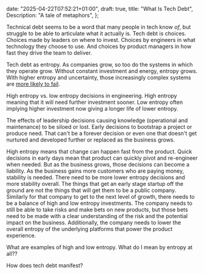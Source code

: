   date: "2025-04-22T07:52:21+01:00",
  draft: true,
  title: "What Is Tech Debt",
  Description: "A tale of metaphors",
};

Technical debt seems to be a word that many people in tech know _of_, but struggle to be able to articulate what it actually is. Tech debt is choices. Choices made by leaders on where to invest. Choices by engineers in what technology they choose to use. And choices by product managers in how fast they drive the team to deliver.

Tech debt as entropy. As companies grow, so too do the systems in which they operate grow. Without constant investment and energy, entropy grows. With higher entropy and uncertainty, those increasingly complex systems are [more likely to fail](https://how.complexsystems.fail/).

High entropy vs. low entropy decisions in engineering. High entropy meaning that it will need further investment sooner. Low entropy often implying higher investment now giving a longer life of lower entropy.

The effects of leadership decisions causing knowledge (operational and maintenance) to be siloed or lost. Early decisions to bootstrap a project or produce need. That can't be a forever decision or even one that doesn't get nurtured and developed further or replaced as the business grows.

High entropy means that change can happen fast from the product. Quick decisions in early days mean that product can quickly pivot and re-engineer when needed. But as the business grows, those decisions can become a liability. As the business gains more customers who are paying money, stability is needed. There need to be more lower entropy decisions and more stability overall. The things that get an early stage startup off the ground are not the things that will get them to be a public company. Similarly for that company to get to the next level of growth, there needs to be a balance of high and low entropy investments. The company needs to still be able to take risks and make bets on new products, but those bets need to be made with a clear understanding of the risk and the potential impact on the business. Additionally, the company needs to lower the overall entropy of the underlying platforms that power the product experience.

What are examples of high and low entropy. What do I mean by entropy at all??

How does tech debt manifest?
